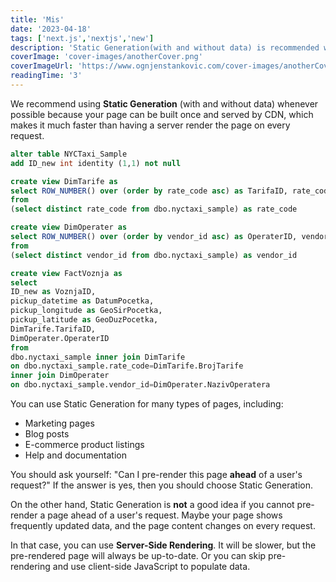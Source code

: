 ```yaml
---
title: 'Mis'
date: '2023-04-18'
tags: ['next.js','nextjs','new']
description: 'Static Generation(with and without data) is recommended whenever it is possible because your page can be...'
coverImage: 'cover-images/anotherCover.png'
coverImageUrl: 'https://www.ognjenstankovic.com/cover-images/anotherCover.png'
readingTime: '3'
---
```


We recommend using **Static Generation** (with and without data) whenever possible because your page can be built once and served by CDN, which makes it much faster than having a server render the page on every request.

```sql
alter table NYCTaxi_Sample
add ID_new int identity (1,1) not null

create view DimTarife as 
select ROW_NUMBER() over (order by rate_code asc) as TarifaID, rate_code as BrojTarife
from
(select distinct rate_code from dbo.nyctaxi_sample) as rate_code

create view DimOperater as 
select ROW_NUMBER() over (order by vendor_id asc) as OperaterID, vendor_id as NazivOperatera
from
(select distinct vendor_id from dbo.nyctaxi_sample) as vendor_id

create view FactVoznja as 
select 
ID_new as VoznjaID,
pickup_datetime as DatumPocetka,
pickup_longitude as GeoSirPocetka,
pickup_latitude as GeoDuzPocetka,
DimTarife.TarifaID,
DimOperater.OperaterID
from
dbo.nyctaxi_sample inner join DimTarife 
on dbo.nyctaxi_sample.rate_code=DimTarife.BrojTarife
inner join DimOperater
on dbo.nyctaxi_sample.vendor_id=DimOperater.NazivOperatera

```

You can use Static Generation for many types of pages, including:

- Marketing pages
- Blog posts
- E-commerce product listings
- Help and documentation

You should ask yourself: "Can I pre-render this page **ahead** of a user's request?" If the answer is yes, then you should choose Static Generation.

On the other hand, Static Generation is **not** a good idea if you cannot pre-render a page ahead of a user's request. Maybe your page shows frequently updated data, and the page content changes on every request.

In that case, you can use **Server-Side Rendering**. It will be slower, but the pre-rendered page will always be up-to-date. Or you can skip pre-rendering and use client-side JavaScript to populate data.
